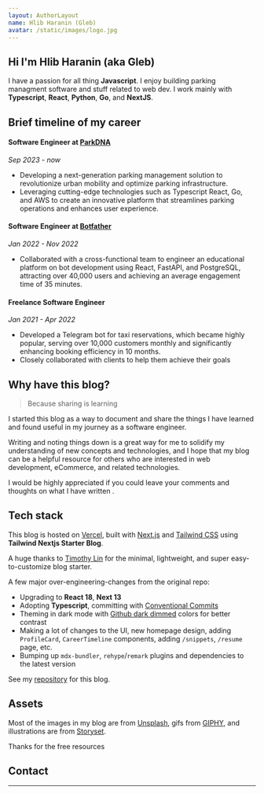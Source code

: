 ```yaml
---
layout: AuthorLayout
name: Hlib Haranin (Gleb)
avatar: /static/images/logo.jpg
---
```



## Hi <Twemoji emoji="waving hand" /> I'm Hlib Haranin (aka Gleb)

I have a passion for all thing **Javascript**.
I enjoy building parking managment software and stuff related to web dev.
I work mainly with **Typescript**, **React**, **Python**, **Go**, and **NextJS**.

## Brief timeline of my career

#### Software Engineer at [ParkDNA](https://parkdna.com/)

_Sep 2023 - now_

- Developing a next-generation parking management solution to revolutionize urban mobility and optimize parking infrastructure.
- Leveraging cutting-edge technologies such as Typescript React, Go, and AWS to create an innovative platform that streamlines parking operations and enhances user experience.

#### Software Engineer at [Botfather](https://botfather.com/)

_Jan 2022 - Nov 2022_

-  Collaborated with a cross-functional team to engineer an educational platform on bot development using React, FastAPI,
and PostgreSQL, attracting over 40,000 users and achieving an average engagement time of 35 minutes.

#### Freelance Software Engineer

_Jan 2021 - Apr 2022_

-  Developed a Telegram bot for taxi reservations, which became highly popular, serving over 10,000 customers monthly
and significantly enhancing booking efficiency in 10 months.
- Closely collaborated with clients to help them achieve their goals


## Why have this blog?

> Because sharing is learning

I started this blog as a way to document and share the things I have learned and found useful in my journey as a software engineer.

Writing and noting things down is a great way for me to solidify my understanding of new concepts and technologies,
and I hope that my blog can be a helpful resource for others who are interested in web development, eCommerce, and related technologies.

I would be highly appreciated if you could leave your comments and thoughts on what I have written <Twemoji emoji="clinking-beer-mugs" />.

## Tech stack

This blog is hosted on [Vercel](https://vercel.com/), built with [Next.js](https://nextjs.org/) and [Tailwind CSS](https://tailwindcss.com/) using **Tailwind Nextjs Starter Blog**.

A huge thanks to [Timothy Lin](https://twitter.com/timlrxx) for the minimal, lightweight, and super easy-to-customize blog starter.

A few major over-engineering-changes from the original repo:

- <Twemoji emoji="atom-symbol" /> Upgrading to **React 18**, **Next 13**
- <Twemoji emoji="party-popper" /> Adopting **Typescript**, committing with [Conventional Commits](https://www.conventionalcommits.org/)
- <Twemoji emoji="eyes" /> Theming in dark mode with [Github dark dimmed](https://github.blog/changelog/2021-04-14-dark-and-dimmed-themes-are-now-generally-available/)
  colors for better contrast
- <Twemoji emoji="man-technologist" /> Making a lot of changes to the UI, new homepage design, adding
  `ProfileCard`, `CareerTimeline` components, adding `/snippets`, `/resume` page, etc.
- <Twemoji emoji="inbox-tray" /> Bumping up `mdx-bundler`, `rehype`/`remark` plugins and dependencies
  to the latest version

See my [repository](https://github.com/glefix-dev/glefix-dev) for this blog.

## Assets

Most of the images in my blog are from [Unsplash](https://unsplash.com/), gifs from [GIPHY](https://giphy.com/), and illustrations are from [Storyset](https://storyset.com/).

Thanks for the free resources <Twemoji emoji="folded-hands" />

## Contact

<SocialAccounts />

---
